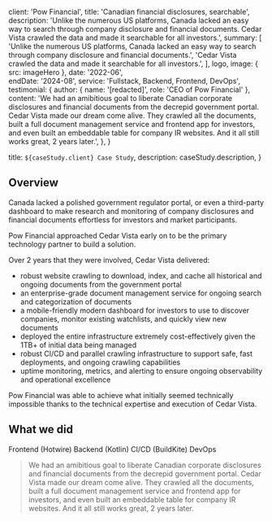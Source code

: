 
  client: 'Pow Financial',
  title: 'Canadian financial disclosures, searchable',
  description:
    'Unlike the numerous US platforms, Canada lacked an easy way to search through company disclosure and financial documents. Cedar Vista crawled the data and made it searchable for all investors.',
  summary: [
    'Unlike the numerous US platforms, Canada lacked an easy way to search through company disclosure and financial documents.',
    'Cedar Vista crawled the data and made it searchable for all investors.',
  ],
  logo,
  image: { src: imageHero },
  date: '2022-06',  
  endDate: '2024-08',
  service: 'Fullstack, Backend, Frontend, DevOps',
  testimonial: {
    author: { name: '[redacted]', role: 'CEO of Pow Financial' },
    content:
      'We had an amibitious goal to liberate Canadian corporate disclosures and financial documents from the decrepid government portal. Cedar Vista made our dream come alive. They crawled all the documents, built a full document management service and frontend app for investors, and even built an embeddable table for company IR websites. And it all still works great, 2 years later.',
  },
}

  title: `${caseStudy.client} Case Study`,
  description: caseStudy.description,
}

## Overview

Canada lacked a polished government regulator portal, or even a third-party dashboard to make research and monitoring of company disclosures and financial documents effortless for investors and market participants.

Pow Financial approached Cedar Vista early on to be the primary technology partner to build a solution.

Over 2 years that they were involved, Cedar Vista delivered:

- robust website crawling to download, index, and cache all historical and ongoing documents from the government portal
- an enterprise-grade document management service for ongoing search and categorization of documents
- a mobile-friendly modern dashboard for investors to use to discover companies, monitor existing watchlists, and quickly view new documents
- deployed the entire infrastructure extremely cost-effectively given the 1TB+ of initial data being managed
- robust CI/CD and parallel crawling infrastructure to support safe, fast deployments, and ongoing crawling capabilities
- uptime monitoring, metrics, and alerting to ensure ongoing observability and operational excellence

Pow Financial was able to achieve what initially seemed technically impossible thanks to the technical expertise and execution of Cedar Vista.

## What we did

<TagList>
  <TagListItem>Frontend (Hotwire)</TagListItem>
  <TagListItem>Backend (Kotlin)</TagListItem>
  <TagListItem>CI/CD (BuildKite)</TagListItem>
  <TagListItem>DevOps</TagListItem>
</TagList>

<Blockquote
  author={{ name: '[redacted]', role: 'CEO of Pow Financial' }}
  image={{ src: imageCeo }}
>
  We had an amibitious goal to liberate Canadian corporate disclosures and financial documents from the decrepid government portal. Cedar Vista made our dream come alive. They crawled all the documents, built a full document management service and frontend app for investors, and even built an embeddable table for company IR websites. And it all still works great, 2 years later.
</Blockquote>

<StatList>
  <StatListItem value="20%" label="Churn rate" />
  <StatListItem value="5x" label="Uninstalls" />
  <StatListItem value="2.3" label="App store rating" />
  <StatListItem value="8" label="Pending lawsuits" />
</StatList>
